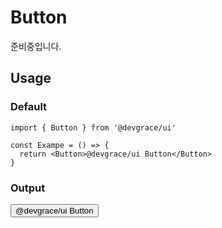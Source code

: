 
# Button

준비중입니다.

## Usage
### Default
```tsx
import { Button } from '@devgrace/ui'

const Exampe = () => {
  return <Button>@devgrace/ui Button</Button>
}
```

### Output
<Button>@devgrace/ui Button</Button>

<br />